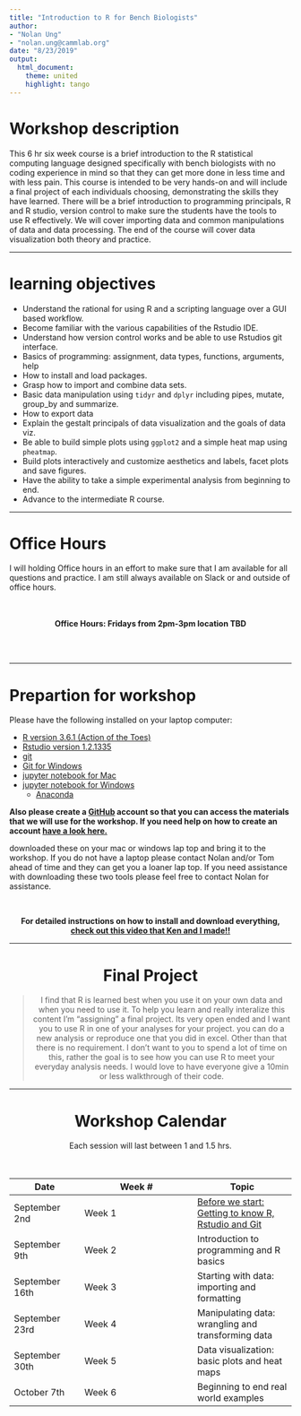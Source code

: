 ```yaml
---
title: "Introduction to R for Bench Biologists"
author:
- "Nolan Ung"
- "nolan.ung@cammlab.org"
date: "8/23/2019"
output:
  html_document:
    theme: united  
    highlight: tango  
---
```


# Workshop description 
 This 6 hr six week course is a brief introduction to the R statistical computing language designed specifically with bench biologists with no coding experience in mind so that they can get more done in less time and with less pain. This course is intended to be very hands-on and will include a final project of each individuals choosing, demonstrating the skills they have learned. There will be a brief introduction to programming principals, R and R studio, version control to make sure the students have the tools to use R effectively. We will cover importing data and common manipulations of data and data processing. The end of the course will cover data visualization both theory and practice. 

---

# learning objectives

- Understand the rational for using R and a scripting language over a GUI based workflow. 
- Become familiar with the various capabilities of the Rstudio IDE. 
- Understand how version control works and be able to use Rstudios git interface. 
- Basics of programming: assignment, data types, functions, arguments, help 
- How to install and load packages.
- Grasp how to import and combine data sets. 
- Basic data manipulation using `tidyr` and `dplyr` including pipes, mutate, group_by and summarize. 
- How to export data
- Explain the gestalt principals of data visualization and the goals of  data viz. 
- Be able to build simple plots using `ggplot2` and a simple heat map using `pheatmap`. 
- Build plots interactively and customize aesthetics and labels, facet plots and save figures. 
- Have the ability to take a simple experimental analysis from beginning to end. 
- Advance to the intermediate R course. 

---

# Office Hours 

I will holding Office hours in an effort to make sure that I am available for all questions and practice. I am still always available on Slack or and outside of office hours. 

<br>
<br>
<center> **Office Hours:  Fridays from 2pm-3pm location TBD**  </center>
 <br>
 <br>
 
 ---
 
# Prepartion for workshop

Please have the following installed on your laptop computer:  

* [R version 3.6.1 (Action of the Toes)](https://cran.r-project.org/) 
* [Rstudio version 1.2.1335](https://www.rstudio.com/products/rstudio/download/#download)
* [git](https://git-scm.com/downloads)
* [Git for Windows](https://gitforwindows.org/)
* [jupyter notebook for Mac](http://www.storybench.org/install-r-jupyter-notebook/) 
* [jupyter notebook for Windows](https://docs.anaconda.com/anaconda/navigator/tutorials/r-lang/)
  * [Anaconda](https://www.anaconda.com/distribution/)

  
**Also please create a [GitHub](https://github.com/) account so that you can access the materials that we will use for the workshop. If you need help on how to create an account [have a look here.](https://www.wikihow.com/Create-an-Account-on-GitHub)**


downloaded these on your mac or windows lap top and bring it to the workshop. If you do not have a laptop please contact Nolan and/or Tom ahead of time and they can get you a loaner lap top. If you need assistance with downloading these two tools please feel free to contact Nolan for assistance. 

<br>

<center> **For detailed instructions on how to install and download everything, [check out this video that Ken and I made!!](https://vimeo.com/354742268/21ac06807b)** <center>


---

# Final Project

> I find that R is learned best when you use it on your own data and when you need to use it. To help you learn and really interalize this content I'm "assigning" a final project. Its very open ended and I want you to use R in one of your analyses for your project. you can do a new analysis or reproduce one that you did in excel. Other than that there is no requirement. I don't want to you to spend a lot of time on this, rather the goal is to see how you can use R to meet your everyday analysis needs. I would love to have everyone give a 10min or less walkthrough of their code. 

---

# Workshop Calendar  
Each session will last between 1 and 1.5 hrs. 
<br/>  
<br/>  


Date | Week # | Topic |  
-----|--------|-------| 
September 2nd | Week 1| [Before we start: Getting to know R, Rstudio and Git](00-before_we_start_IRBS.html)| 
September 9th| Week 2| Introduction to programming and R basics| 
September 16th | Week 3| Starting with data: importing and formatting|
September 23rd | Week 4| Manipulating data: wrangling and transforming data |
September 30th | Week 5| Data visualization: basic plots and heat maps|
October 7th | Week 6| Beginning to end real world examples|
  








 
 
 